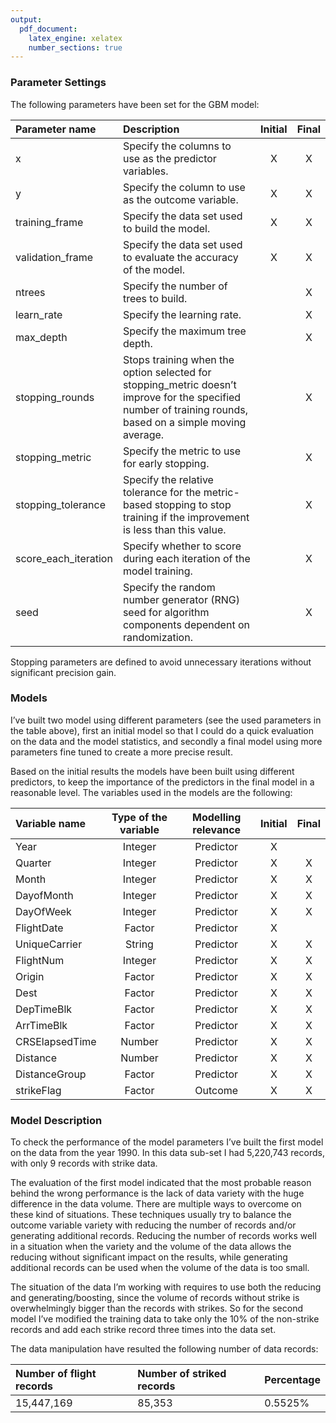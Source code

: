```yaml
---
output:
  pdf_document:
    latex_engine: xelatex
    number_sections: true
---
```


### Parameter Settings

The following parameters have been set for the GBM model:

| Parameter name|Description                         |Initial|Final|
|:-----------|:--------------------------------------|:-----:|:---:|
|x|Specify the columns to use as the predictor variables.|X|X|
|y|Specify the column to use as the outcome variable.|X|X|
|training_frame|Specify the data set used to build the model.|X|X|
|validation_frame|Specify the data set used to evaluate the accuracy of the model.|X|X|
|ntrees|Specify the number of trees to build.| |X|
|learn_rate|Specify the learning rate.| |X|
|max_depth|Specify the maximum tree depth.| |X|
|stopping_rounds|Stops training when the option selected for stopping_metric doesn’t improve for the specified number of training rounds, based on a simple moving average.| |X|
|stopping_metric|Specify the metric to use for early stopping.| |X|
|stopping_tolerance|Specify the relative tolerance for the metric-based stopping to stop training if the improvement is less than this value.| |X|
|score_each_iteration|Specify whether to score during each iteration of the model training.| |X|
|seed|Specify the random number generator (RNG) seed for algorithm components dependent on randomization.| |X|

Stopping parameters are defined to avoid unnecessary iterations without significant precision gain.

### Models

I've built two model using different parameters (see the used parameters in the table above), first an initial model so that I could do a quick evaluation on the data and the model statistics, and secondly a final model using more parameters fine tuned to create a more precise result.

Based on the initial results the models have been built using different predictors, to keep the importance of the predictors in the final model in a reasonable level. The variables used in the models are the following:

| Variable name   | Type of the variable | Modelling relevance |Initial|Final|
|:----------------|:--------------------:|:-------------------:|:-----:|:---:|
|Year|Integer|Predictor|X| |
|Quarter|Integer|Predictor|X|X|
|Month|Integer|Predictor|X|X|
|DayofMonth|Integer|Predictor|X|X|
|DayOfWeek|Integer|Predictor|X|X|
|FlightDate|Factor|Predictor|X| |
|UniqueCarrier|String|Predictor|X|X|
|FlightNum|Integer|Predictor|X|X|
|Origin|Factor|Predictor|X|X|
|Dest|Factor|Predictor|X|X|
|DepTimeBlk|Factor|Predictor|X|X|
|ArrTimeBlk|Factor|Predictor|X|X|
|CRSElapsedTime|Number|Predictor|X|X|
|Distance|Number|Predictor|X|X|
|DistanceGroup|Factor|Predictor|X|X|
|strikeFlag|Factor|Outcome|X|X|


### Model Description

To check the performance of the model parameters I've built the first model on the data from the year 1990. In this data sub-set I had 5,220,743 records, with only 9 records with strike data.

The evaluation of the first model indicated that the most probable reason behind the wrong performance is the lack of data variety with the huge difference in the data volume. There are multiple ways to overcome on these kind of situations. These techniques usually try to balance the outcome variable variety with reducing the number of records and/or generating additional records. Reducing the number of records works well in a situation when the variety and the volume of the data allows the reducing without significant impact on the results, while generating additional records can be used when the volume of the data is too small.

The situation of the data I'm working with requires to use both the reducing and generating/boosting, since the volume of records without strike is overwhelmingly bigger than the records with strikes. So for the second model I've modified the training data to take only the 10% of the non-strike records and add each strike record three times into the data set.

The data manipulation have resulted the following number of data records:

|Number of flight records |Number of striked records |Percentage |
|:------------------------|:-------------------------|:----------|
|15,447,169|85,353|0.5525%|


